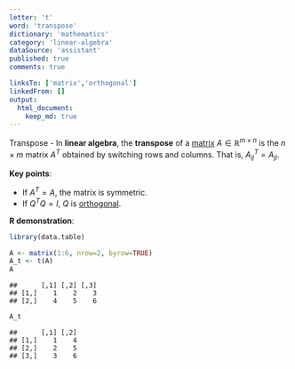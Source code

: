 ```yaml
---
letter: 't'
word: 'transpose'
dictionary: 'mathematics'
category: 'linear-algebra'
dataSource: 'assistant'
published: true
comments: true

linksTo: ['matrix','orthogonal']
linkedFrom: []
output:
  html_document:
    keep_md: true
---
```




<a id="transpose">Transpose</a> - In **linear algebra**, the **transpose** of a [matrix](#matrix) $A\in\mathbb{R}^{m\times n}$ is the $n\times m$ matrix $A^T$ obtained by switching rows and columns. That is, $A^T_{ij} = A_{ji}$. 

**Key points**:
- If $A^T = A$, the matrix is symmetric.
- If $Q^T Q = I$, $Q$ is [orthogonal](#orthogonal).

**R demonstration**:


``` r
library(data.table)

A <- matrix(1:6, nrow=2, byrow=TRUE)
A_t <- t(A)
A
```

```
##      [,1] [,2] [,3]
## [1,]    1    2    3
## [2,]    4    5    6
```

``` r
A_t
```

```
##      [,1] [,2]
## [1,]    1    4
## [2,]    2    5
## [3,]    3    6
```
